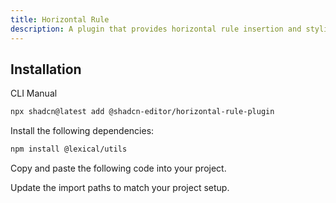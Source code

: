 ```yaml
---
title: Horizontal Rule
description: A plugin that provides horizontal rule insertion and styling functionality.
---
```


<ComponentPreview
  name="horizontal-rule-plugin-demo"
  className="[&_.preview>[data-orientation=vertical]]:sm:max-w-[70%]"
  description="A plugin that provides horizontal rule insertion and styling functionality."
/>

## Installation

<Tabs defaultValue="cli">

<TabsList>
  <TabsTrigger value="cli">CLI</TabsTrigger>
  <TabsTrigger value="manual">Manual</TabsTrigger>
</TabsList>

<TabsContent value="cli">

```bash
npx shadcn@latest add @shadcn-editor/horizontal-rule-plugin
```

</TabsContent>

<TabsContent value="manual">

<Steps>

<Step>Install the following dependencies:</Step>

```bash
npm install @lexical/utils
```

<Step>Copy and paste the following code into your project.</Step>

<ComponentSource name="horizontal-rule-plugin" />

<Step>Update the import paths to match your project setup.</Step>

</Steps>

</TabsContent>

</Tabs>
